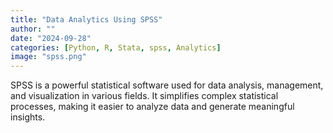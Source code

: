 ```yaml
---
title: "Data Analytics Using SPSS"
author: ""
date: "2024-09-28"
categories: [Python, R, Stata, spss, Analytics]
image: "spss.png"
---
```



SPSS is a powerful statistical software used for data analysis, management, and visualization in various fields. It simplifies complex statistical processes, making it easier to analyze data and generate meaningful insights.